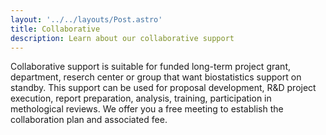 ```yaml
---
layout: '../../layouts/Post.astro'
title: Collaborative
description: Learn about our collaborative support
---
```


Collaborative support is suitable for funded long-term project grant, department, 
reserch center or group that want biostatistics support on standby.
This support can be used for proposal development, R&D project execution, report preparation, analysis, training,
participation in methological reviews.
We offer you a free meeting to establish the collaboration plan and associated fee.
